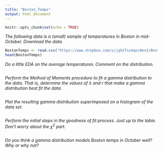```yaml
---
title: "Boston_Temps"
output: html_document
---
```


```r
knitr::opts_chunk$set(echo = TRUE)
```

*The following data is a (small) sample of temperatures in Boston in mid-October. Download the data.*

```r
BostonTemps <- read.csv("https://www.dropbox.com/s/jqh2fsx4qoc8ex3/BostonTemps.csv?dl=1")
head(BostonTemps)
```

*Do a little EDA on the average temperatures. Comment on the distribution.*


```r

```



*Perform the Method of Moments procedure to fit a gamma distribution to the data.  That is, determine the values of $\lambda$ and $r$ that make a gamma distribution best fit the data.*


```r

```


*Plot the resulting gamma distribution superimposed on a histogram of the data set.*

```r

```


*Perform the initial steps in the goodness of fit process.  Just up to the table.  Don't worry about the $\chi^2$ part.*


```r

```



*Do you think a gamma distribution models Boston temps in October well?  Why or why not?*
